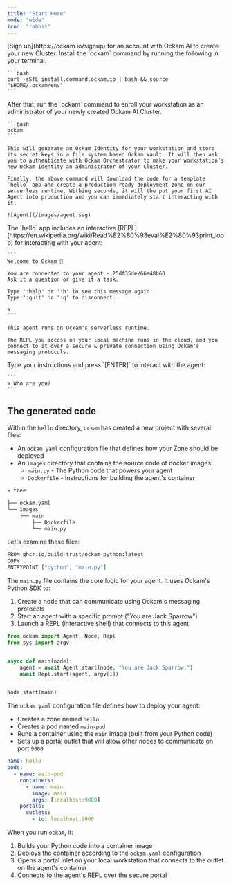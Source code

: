 ```yaml
---
title: "Start Here"
mode: "wide"
icon: "rabbit"
---
```


<Steps>
  <Step title="Create an account">
    [Sign up](https://ockam.io/signup) for an account with Ockam AI to create your new Cluster.
  </Step>
  <Step title="Install">
    Install the `ockam` command by running the following in your terminal.

    ```bash
    curl -sSfL install.command.ockam.io | bash && source "$HOME/.ockam/env"
    ```
  </Step>
  <Step title="Deploy your first agent">
    After that, run the `ockam` command to enroll your workstation as an administrator of your newly created Ockam AI Cluster.

    ```bash
    ockam
    ```

    This will generate an Ockam Identity for your workstation and store its secret keys in a file system based Ockam Vault. It will then ask you to authenticate with Ockam Orchestrator to make your workstation’s new Ockam Identity an administrator of your Cluster.

    Finally, the above command will download the code for a template `hello` app and create a production-ready deployment zone on our serverless runtime. Withing seconds, it will the put your first AI Agent into production and you can immediately start interacting with it.

    ![Agent](/images/agent.svg)
  </Step>
  <Step title="Chat with your agent">
    The `hello` app includes an interactive [REPL](https://en.wikipedia.org/wiki/Read%E2%80%93eval%E2%80%93print_loop) for interacting with your agent:

    ```
    Welcome to Ockam 👋
    
    You are connected to your agent - 25df35de/66a48b60
    Ask it a question or give it a task.
    
    Type ':help' or ':h' to see this message again.
    Type ':quit' or ':q' to disconnect.
    
    >
    ```

    This agent runs on Ockam's serverless runtime.

    The REPL you access on your local machine runs in the cloud, and you connect to it over a secure & private connection using Ockam's messaging protocols.
  </Step>
  <Step title="Ask the agent something">
    Type your instructions and press `[ENTER]` to interact with the agent:

    ```
    > Who are you?
    ```
  </Step>
</Steps>

## The generated code

Within the `hello` directory, `ockam` has created a new project with several files:

- An `ockam.yaml` configuration file that defines how your Zone should be deployed
- An `images` directory that contains the source code of docker images:
  - `main.py` - The Python code that powers your agent
  - `Dockerfile` - Instructions for building the agent's container

```bash Generated Files
» tree

├── ockam.yaml
└── images
    └── main
        ├── Dockerfile
        └── main.py
```

Let's examine these files:

```python images/main/Dockerfile
FROM ghcr.io/build-trust/ockam-python:latest
COPY . .
ENTRYPOINT ["python", "main.py"]
```

The `main.py` file contains the core logic for your agent. It uses Ockam's Python SDK to:

1. Create a node that can communicate using Ockam's messaging protocols
2. Start an agent with a specific prompt ("You are Jack Sparrow")
3. Launch a REPL (interactive shell) that connects to this agent

```python images/main/main.py
from ockam import Agent, Node, Repl
from sys import argv


async def main(node):
    agent = await Agent.start(node, "You are Jack Sparrow.")
    await Repl.start(agent, argv[1])


Node.start(main)
```

The `ockam.yaml` configuration file defines how to deploy your agent:

- Creates a zone named `hello`
- Creates a pod named `main-pod`
- Runs a container using the `main` image (built from your Python code)
- Sets up a portal outlet that will allow other nodes to communicate on port
  `9000`

```yaml ockam.yaml
name: hello
pods:
  - name: main-pod
    containers:
      - name: main
        image: main
        args: [localhost:9000]
    portals:
      outlets:
        - to: localhost:9000
```

When you run `ockam`, it:

1. Builds your Python code into a container image
2. Deploys the container according to the `ockam.yaml` configuration
3. Opens a portal inlet on your local workstation that connects to the outlet on the agent's container
4. Connects to the agent's REPL over the secure portal
